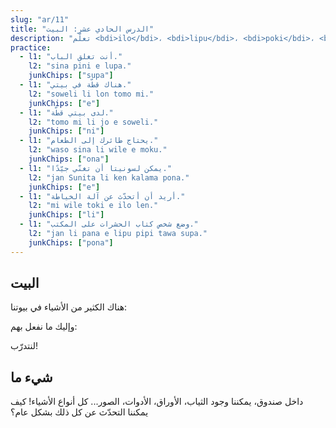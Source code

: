 ```yaml
---
slug: "ar/11"
title: "الدرس الحادي عشر: البيت"
description: "تعلّم <bdi>ilo</bdi>، <bdi>lipu</bdi>، <bdi>poki</bdi>، <bdi>supa</bdi>، <bdi>lupa</bdi>، <bdi>len</bdi>، <bdi>open</bdi>، <bdi>pini</bdi>، <bdi>jo</bdi>، <bdi>ijo</bdi>!"
practice:
  - l1: "أنت تغلق الباب."
    l2: "sina pini e lupa."
    junkChips: ["supa"]
  - l1: "هناك قطّة في بيتي."
    l2: "soweli li lon tomo mi."
    junkChips: ["e"]
  - l1: "لدى بيتي قطّة."
    l2: "tomo mi li jo e soweli."
    junkChips: ["ni"]
  - l1: "يحتاج طائرك إلى الطعام."
    l2: "waso sina li wile e moku."
    junkChips: ["ona"]
  - l1: "يمكن لسونيتا أن تغنّي جيّدًا."
    l2: "jan Sunita li ken kalama pona."
    junkChips: ["e"]
  - l1: "أريد أن أتحدّث عن آلة الخياطة."
    l2: "mi wile toki e ilo len."
    junkChips: ["li"]
  - l1: "وضع شخص كتاب الحشرات على المكتب."
    l2: "jan li pana e lipu pipi tawa supa."
    junkChips: ["pona"]
---
```



## البيت

هناك الكثير من الأشياء في بيوتنا:

<List>
  <Word sl="ilo" m="آلة، مثل مطرقة، شوكة، هاتف، تطبيق" />
  <Word sl="lipu" m="شيء مسطّح للـ 󱥡 sona، مثل ورق، بطاقة، كتاب، موقع" />
  <Word sl="poki" m="هاوية، مثل صندوق، دُرج، زجاجة" />
  <Word sl="supa" m="سطح أفقي، مثل رف، مكتب، أريكة، سرير" />
  <Word sl="lupa" m="فتحة، مثل باب، نافذة، حفرة" />
  <Word sl="len" m="غطاء، مثل ثياب، أحذية، بطانية" />
</List>

وإليك ما نفعل بهم:

<List>
  <Word sl="open" m="البدء، الفتح، الإشعال" />
  <Word sl="pini" m="الإنهاء، الإغلاق، الإطفاء" />
  <Word sl="jo" m="الإمساك، الاحتواء، الشمول" />
</List>

لنتدرّب!

<List>
  <Sentence sl="mi open e lupa." m="أَفتَح الباب." />
  <Sentence sl="jan li pini e poki moku." m="يغلق الشخص الثلّاجة." />
  <Sentence sl="lipu li lon supa lape." m="الكتاب على السرير." />
  <Sentence sl="poki mi li ken jo e len." m="يمكن أن يحتوي دُرجي على ثياب." />
  <Sentence sl="ilo mi li wile e wawa." m="يحتاج هاتفي إلى الكهرباء." />
</List>

## شيء ما

داخل صندوق، يمكننا وجود الثياب، الأوراق، الأدوات، الصور... كل أنواع الأشياء! كيف يمكننا التحدّث عن كل ذلك بشكل عام؟

<List>
  <Word sl="ijo" m="شيء، أشياء، أغراض" />
  <Sentence sl="poki li jo e ijo." m="لدى الصندوق أغراض." />
  <Sentence sl="jan li sitelen e ijo suwi." m="يَرسم الشخص شيئًا لطيفًا." />
  <Sentence sl="mi wile toki e ijo kasi." m="أريد أن أتحدّث عن شيء متعلّق بالنباتات." />
</List>

<Practice exercises={frontmatter.practice} />
